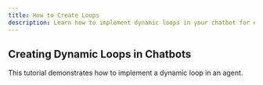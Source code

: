 ```yaml
---
title: How to Create Loops
description: Learn how to implement dynamic loops in your chatbot for enhanced functionality.
---
```


## Creating Dynamic Loops in Chatbots

This tutorial demonstrates how to implement a dynamic loop in an agent.

